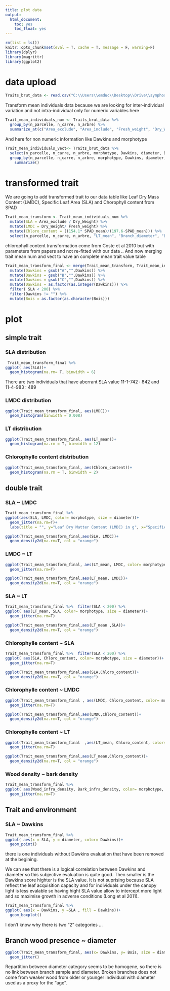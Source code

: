 ```yaml
---
title: plot data
output: 
  html_document:
    toc: yes
    toc_float: yes
---
```


```r
rm(list = ls())
knitr::opts_chunk$set(eval = T, cache = T, message = F, warning=F)
library(dplyr)
library(magrittr)
library(ggplot2)
```

# data upload
 
```r
Traits_brut_data <- read.csv("C:\\Users\\emduc\\Desktop\\Drive\\symphostage\\Full_traits_data.csv",header = T, dec = ",", sep=";")
```

Transform mean individuals data because we are looking for inter-individual variation and not intra-individual only for numeric variables here 

```r
Trait_mean_individuals_num <- Traits_brut_data %>% 
  group_by(n_parcelle, n_carre, n_arbre) %>% 
  summarize_at(c("Area_exclude", "Area_include", "Fresh_weight", "Dry_Weight", "SPAD_mean", "LT_mean", "Branch_diameter", "Bark_thickness", "Bark_infra_density", "Wood_infra_density" ), mean, na.rm = T)
```

And here for non numeric information like Dawkins and morphotype

```r
Trait_mean_individuals_vect<- Traits_brut_data %>% 
  select(n_parcelle, n_carre, n_arbre, morphotype, Dawkins, diameter, Bois) %>% 
  group_by(n_parcelle, n_carre, n_arbre, morphotype, Dawkins, diameter, Bois) %>% 
    summarize()
```



# transformed trait 

We are going to add transformed trait to our data table like Leaf Dry Mass Content (LMDC), Specific Leaf Area (SLA) and Chorophyll content from SPAD

```r
Trait_mean_transform <- Trait_mean_individuals_num %>% 
  mutate(SLA = Area_exclude / Dry_Weight) %>% 
  mutate(LMDC = Dry_Weight/ Fresh_weight) %>% 
  mutate(Chloro_content = ((154.1* SPAD_mean)/(197.6-SPAD_mean))) %>% 
  select(n_parcelle, n_carre, n_arbre, "LT_mean", "Branch_diameter", "Bark_thickness", "Bark_infra_density", "Wood_infra_density", LMDC, SLA, Chloro_content)
```


chlorophyll content transformation come from Coste et al 2010 but with parameters from papers and not re-fitted with our data .. 
And now merging trait mean num and vect to have an complete mean trait value table 

```r
Trait_mean_transform_final <- merge(Trait_mean_transform, Trait_mean_individuals_vect, by = c("n_parcelle", "n_carre", "n_arbre") ) %>%
  mutate(Dawkins = gsub("A","",Dawkins)) %>% 
  mutate(Dawkins = gsub("B","",Dawkins)) %>% 
  mutate(Dawkins = gsub("C","",Dawkins)) %>% 
  mutate(Dawkins = as.factor(as.integer(Dawkins))) %>% 
  filter( SLA < 200) %>% 
  filter(Dawkins != "") %>% 
  mutate(Bois = as.factor(as.character(Bois)))


```


# plot 
## simple trait 
### SLA distribution 

```r
 Trait_mean_transform_final %>%    
ggplot( aes(SLA))+
  geom_histogram(na.rm= T, binwidth = 6)
```

There are two individuals that have aberrant SLA value 11-1-742 : 842 and 11-4-983 : 489 

### LMDC distribution 

```r
ggplot(Trait_mean_transform_final, aes(LMDC))+
  geom_histogram(binwidth = 0.008)
```



  
### LT distribution 

```r
ggplot(Trait_mean_transform_final, aes(LT_mean))+
  geom_histogram(na.rm = T, binwidth = 12)
```

### Chlorophylle content distribution 

```r
ggplot(Trait_mean_transform_final, aes(Chloro_content))+
  geom_histogram(na.rm = T, binwidth = 2)
```

## double trait 
### SLA ~ LMDC

```r
Trait_mean_transform_final %>%   
ggplot(aes(SLA, LMDC, color= morphotype, size = diameter))+
  geom_jitter(na.rm=T)+
  labs(title = "", y="Leaf Dry Matter Content (LMDC) in g", x="Specific leaf area (SLA)")
```


```r
ggplot(Trait_mean_transform_final,aes(SLA, LMDC))+
  geom_density2d(na.rm=T, col = "orange")
```

### LMDC ~ LT 

```r
ggplot(Trait_mean_transform_final, aes(LT_mean, LMDC, color= morphotype, size = diameter))+
  geom_jitter(na.rm=T)
```

```r
ggplot(Trait_mean_transform_final,aes(LT_mean, LMDC))+
  geom_density2d(na.rm=T, col = "orange")
```


### SLA ~ LT 

```r
Trait_mean_transform_final %>%  filter(SLA < 200) %>% 
ggplot( aes(LT_mean, SLA, color= morphotype, size = diameter))+
  geom_jitter(na.rm=T)
```

```r
ggplot(Trait_mean_transform_final,aes(LT_mean ,SLA))+
  geom_density2d(na.rm=T, col = "orange")
```

### Chlorophylle content ~ SLA 

```r
Trait_mean_transform_final %>%  filter(SLA < 200) %>% 
ggplot( aes(SLA, Chloro_content, color= morphotype, size = diameter))+
  geom_jitter(na.rm=T)
```

```r
ggplot(Trait_mean_transform_final,aes(SLA,Chloro_content))+
  geom_density2d(na.rm=T, col = "orange")
```
### Chlorophylle content ~ LMDC


```r

ggplot(Trait_mean_transform_final , aes(LMDC, Chloro_content, color= morphotype, size = diameter))+
  geom_jitter(na.rm=T)
```

```r
ggplot(Trait_mean_transform_final,aes(LMDC,Chloro_content))+
  geom_density2d(na.rm=T, col = "orange")
```
### Chlorophylle content ~ LT


```r

ggplot(Trait_mean_transform_final  ,aes(LT_mean, Chloro_content, color= morphotype, size = diameter))+
  geom_jitter(na.rm=T)
```

```r
ggplot(Trait_mean_transform_final,aes(LT_mean,Chloro_content))+
  geom_density2d(na.rm=T, col = "orange")
```

### Wood density ~ bark density
```r
Trait_mean_transform_final %>%  
ggplot( aes(Wood_infra_density, Bark_infra_density, color= morphotype, size = diameter))+
  geom_jitter(na.rm=T)
```

## Trait and environment 
### SLA ~ Dawkins 
```r
Trait_mean_transform_final %>%   
ggplot( aes(x = SLA, y = diameter, color= Dawkins))+
  geom_point()
```
there is one individuals without Dawkins evaluation that have been removed at the begining.

We can see that there is a logical correlation between Dawkins and diameter so this subjective evaluation is quite good. Then smaller is the Dawkins score highter is the SLA value. It is not suprising because SLA reflect the leaf acquisition capacity and for individuals under the canopy light is less evalable so having hight SLA value allow to intercept more light and so maximise growth in adverse conditions (Long et al 2011).

```r
Trait_mean_transform_final %>% 
ggplot( aes(x = Dawkins, y =SLA , fill = Dawkins))+
  geom_boxplot()

```
I don't know why there is two "2" categories ... 


## Branch wood presence ~ diameter 

```r
ggplot(Trait_mean_transform_final, aes(x= Dawkins, y= Bois, size = diameter, color = morphotype))+
  geom_jitter()
```
Repartition between diameter category seems to be homogene, so there is no link between branch sample and diameter. Broken branches does not come from weaker wood from older or younger individual with diameter used as a proxy for the "age".
